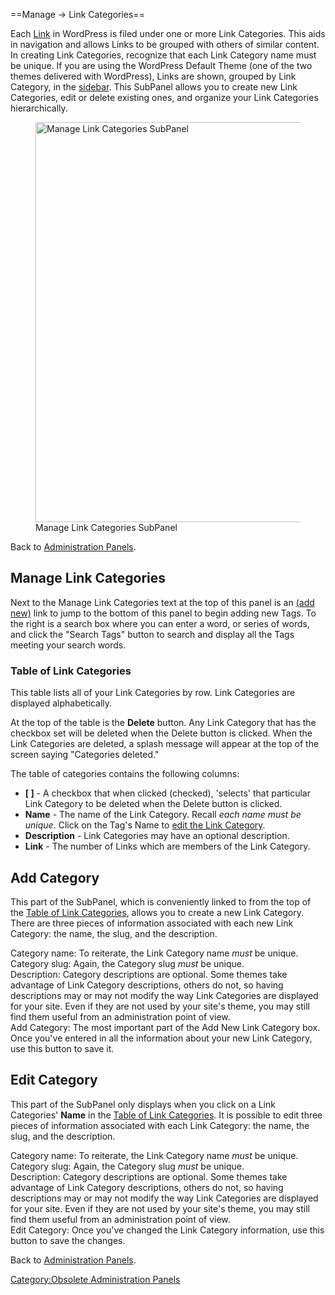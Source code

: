 {{Oldversion}}==Manage &rarr; Link Categories==

Each [[Write Link SubPanel|Link]] in WordPress is filed under one or more Link Categories. This aids in navigation and allows Links to be grouped with others of similar content. In creating Link Categories, recognize that each Link Category name must be unique.  If you are using the WordPress Default Theme (one of the two themes delivered with WordPress), Links are shown, grouped by Link Category, in the [[Glossary#sidebar|sidebar]].  This SubPanel allows you to create new Link Categories, edit or delete existing ones, and organize your Link Categories hierarchically.

[[Image:linkcats.png|640px|right|Manage Link Categories SubPanel]]


Back to [[Administration Panels]].


==Manage Link Categories==
Next to the Manage Link Categories text at the top of this panel is an [[#Add Tag|(add new)]] link to jump to the bottom of this panel to begin adding new Tags.  To the right is a search box where you can enter a word, or series of words, and click the "Search Tags" button to search and display all the Tags meeting your search words.

===Table of Link Categories===
This table lists all of your Link Categories by row.  Link Categories are displayed alphabetically.  

At the top of the table is the '''Delete''' button.  Any Link Category that has the checkbox set will be deleted when the Delete button is clicked.  When the Link Categories are deleted, a splash message will appear at the top of the screen saying "Categories deleted."

The table of categories contains the following columns:

*'''[ ]''' - A checkbox that when clicked (checked), 'selects' that particular Link Category to be deleted when the Delete button is clicked. 
*'''Name''' - The name of the Link Category.  Recall ''each name must be unique''. Click on the Tag's Name to [[#Edit Category|edit the Link Category]].
*'''Description''' - Link Categories may have an optional description.  
*'''Link''' - The number of Links which are members of the Link Category.


==Add Category==
This part of the SubPanel, which is conveniently linked to from the top of the [[#Table of Link Categories|Table of Link Categories]], allows you to create a new Link Category.  There are three pieces of information associated with each new Link Category:  the name, the slug, and the description.

;Category name: To reiterate, the Link Category name ''must'' be unique.
;Category slug: Again, the Category slug ''must'' be unique. 
;Description:  Category descriptions are optional.  Some themes take advantage of Link Category descriptions, others do not, so having descriptions may or may not modify the way Link Categories are displayed for your site.  Even if they are not used by your site's theme, you may still find them useful from an administration point of view.
;Add Category:  The most important part of the Add New Link Category box.  Once you've entered in all the information about your new Link Category, use this button to save it.


==Edit Category==
This part of the SubPanel only displays when you click on a Link Categories' '''Name''' in the [[#Table of Link Categories|Table of Link Categories]].  It is possible to edit three pieces of information associated with each Link Category:  the name, the slug, and the description.

;Category name: To reiterate, the Link Category name ''must'' be unique.
;Category slug: Again, the Category slug ''must'' be unique. 
;Description:  Category descriptions are optional.  Some themes take advantage of Link Category descriptions, others do not, so having descriptions may or may not modify the way Link Categories are displayed for your site.  Even if they are not used by your site's theme, you may still find them useful from an administration point of view.
;Edit Category:  Once you've changed the Link Category information, use this button to save the changes.


Back to [[Administration Panels]].

[[Category:Obsolete Administration Panels]]